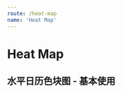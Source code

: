 ```yaml
---
route: /heat-map
name: 'Heat Map'
---
```



# Heat Map

## 水平日历色块图 - 基本使用

<Playground>
  <HeatMapCalendar
    range="2019"
    data={{
      '2019-03-01': 10,
      '2019-04-05': 2,
      '2019-04-05': 5,
    }}
    height={250}
    padding="auto"
    colors={'#BAE7FF-#1890FF-#0050B3'}
  />
</Playground>
